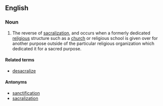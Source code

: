 ==English==

===Noun===
{{en-noun|desacralizations}}

# {{context|religion|lang=en}} The reverse of [[sacralization]], and occurs when a formerly dedicated [[religious]] structure such as a [[church]] or religious school is given over for another purpose outside of the particular religious organization which dedicated it for a sacred purpose.

====Related terms====
* [[desacralize]]

====Antonyms====
* [[sanctification]]
* [[sacralization]]